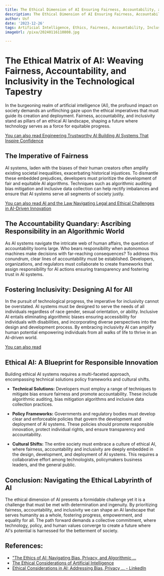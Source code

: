 ```yaml
---
title: The Ethical Dimension of AI Ensuring Fairness, Accountability, and Inclusivity
description: The Ethical Dimension of AI Ensuring Fairness, Accountability, and Inclusivity
author: Usf
date: '2023-12-26'
tags: Artificial Intelligence, Ethics, Fairness, Accountability, Inclusivity
imageUrl: /pixa/20240116110808.jpg

---
```

# The Ethical Matrix of AI: Weaving  Fairness, Accountability, and  Inclusivity in the Technological Tapestry

In  the burgeoning realm of artificial  intelligence (AI), the profound  impact on society demands an unflinching gaze upon the ethical imperatives that must guide its creation and deployment. Fairness, accountability, and inclusivity stand as  pillars of an ethical AI landscape, shaping a future where  technology serves  as a force for equitable progress.

[You can also read Engineering Trustworthy AI Building AI Systems That Inspire Confidence](Engineering%20Trustworthy%20AI%20Building%20AI%20Systems%20That%20Inspire%20Confidence)


## The Imperative of Fairness

AI systems, laden  with  the biases of  their human creators  often amplify existing societal inequalities, exacerbating historical injustices. To dismantle these embedded  prejudices, developers must prioritize  the development of fair and equitable AI  algorithms. Techniques such  as algorithmic auditing bias mitigation and inclusive data collection can help  rectify imbalances and ensure that AI systems  serve all segments of society justly.

[You can also read AI and the Law Navigating Legal and Ethical  Challenges in AI-Driven Innovation](AI%20and%20the%20Law%20Navigating%20Legal%20and%20Ethical%20Challenges%20in%20AI-Driven%20Innovation)


## The Accountability Quandary: Ascribing Responsibility  in an Algorithmic World

As AI systems navigate the intricate web of human affairs, the  question of accountability looms large. Who bears responsibility when  autonomous machines make decisions with far-reaching consequences? To address this conundrum, clear lines  of accountability must be established. Developers, organizations, and regulators must collaborate to create frameworks that assign responsibility for  AI  actions ensuring transparency and fostering trust in AI systems.

## Fostering Inclusivity: Designing  AI for All

In the pursuit of technological progress, the imperative for inclusivity cannot be overstated. AI systems must be designed to  serve the needs of  all  individuals regardless of race gender, sexual orientation, or ability. Inclusive AI  entails eliminating algorithmic  biases ensuring accessibility for individuals  with  disabilities, and  incorporating diverse perspectives  into the design and development process. By embracing inclusivity AI can amplify human potential empowering individuals from all walks of life to thrive in an AI-driven world.

[You can also read ]()


## Ethical AI: A Blueprint for  Responsible Innovation

Building ethical AI systems requires a multi-faceted approach, encompassing technical  solutions policy frameworks and cultural shifts.

- **Technical  Solutions:** Developers must employ a range of techniques to mitigate bias ensure  fairness and promote accountability. These include algorithmic auditing, bias mitigation algorithms and inclusive data collection  practices.

- **Policy Frameworks:** Governments and regulatory bodies must develop clear and enforceable policies that  govern the development and deployment of AI systems. These policies should promote responsible innovation, protect individual rights, and ensure transparency and accountability.

-  **Cultural Shifts:** The entire society must embrace a culture  of  ethical AI, where fairness, accountability and inclusivity are deeply embedded  in  the design, development, and deployment of AI systems. This requires a  collaborative effort among technologists, policymakers business leaders, and the general public.

## Conclusion: Navigating the Ethical Labyrinth  of AI

The ethical dimension of AI presents a formidable challenge yet it is a challenge that must be met with determination and ingenuity. By prioritizing fairness, accountability, and inclusivity we can shape an AI landscape  that serves humanity as a whole, fostering progress, empowerment, and equality for all.  The path forward demands a collective commitment, where  technology, policy, and human values converge to create a future where AI's potential is harnessed for the betterment of society.

## References:
- ["The Ethics of AI: Navigating Bias, Privacy, and Algorithmic ...](https://www.linkedin.com/pulse/ethics-ai-navigating-bias-privacy-algorithmic-transparency)
- [The Ethical Considerations of Artificial Intelligence](https://www.captechu.edu/blog/ethical-considerations-of-artificial-intelligence)
- [Ethical Considerations in AI: Addressing Bias, Privacy ... - LinkedIn](https://www.linkedin.com/pulse/ethical-considerations-ai-addressing-bias-privacy-abdelhamid-afhea-)
